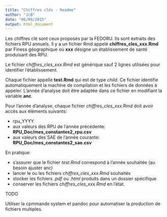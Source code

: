 ```yaml
---
title: "Chiffres clés - Readme"
author: "JcB"
date: "06/09/2015"
output: html_document
---
```


Les chiffres clé sont ceux proposés par la FEDORU. Ils sont extraits des fichiers RPU annuels. Il y a un fichier Rmd appelé __chiffres_cles_xxx.Rmd__ par Finess géographique où __xxx__ désigne un établissement de santé produisant des RPU.

Le fichier _chiffres_cles_xxx.Rmd_ est générique sauf 2 lignes utilisées pour identifier l'établissement.

Chaque fichier appelle __test.Rmd__ qui est de type _child_. Ce fichier identifie automatiquement la machine de compilation et les fichiers de données à appeler. L'année d'analyse doit être adaptée dans ce fichier en modifiant la variable __anc__.

Pour l'année d'analyse, chaque fichier _chiffres_cles_xxx.Rmd_ doit avoir accès aux éléments suivants:

- rpu_YYYY
- aux valeurs des RPU de l'année précédente: __RPU_Doc/mes_constantes2_rpu.csv__
- aux valeurs des SAE de l'année courante: __RPU_Doc/mes_constantes2_sae.csv__

En pratique:

- s'assurer que le fichier _test.Rmd_ correspond à l'année souhaitée (au besoin ajuster anc)
- lancer le ou les fichiers _chiffres_cles_xxx.Rmd_ souhaités
- stocker les fichiers _.pdf_ ou _.html_ produits dans un dossier spécifique
- conserver les fichiers _chiffres_cles_xxx.Rmd_ en l'état.

TODO

Utiliser la cpmmande system et pandoc pour automatiser la production de fichiers multiples.